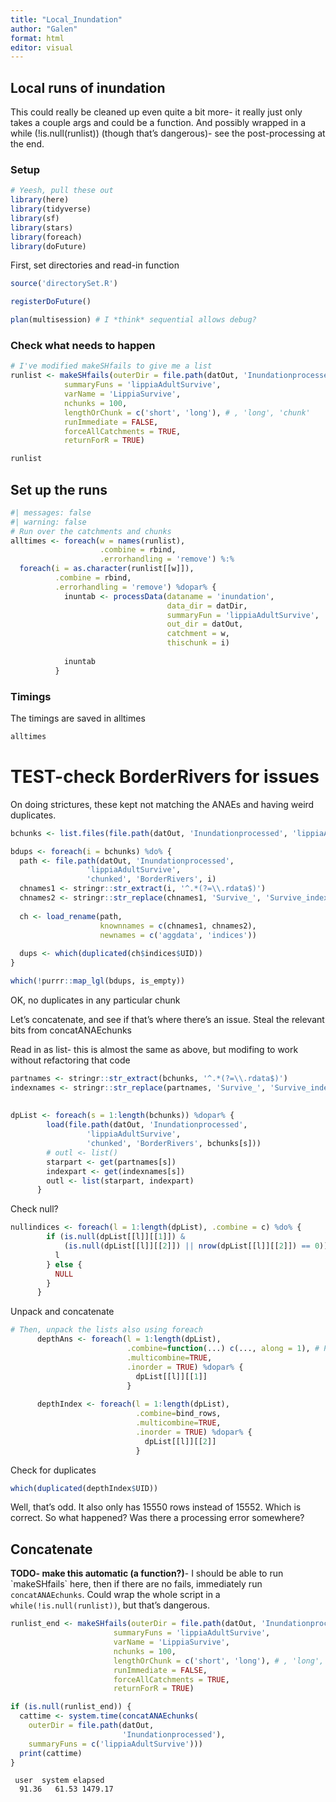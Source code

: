 ```yaml
---
title: "Local_Inundation"
author: "Galen"
format: html
editor: visual
---
```


## Local runs of inundation

This could really be cleaned up even quite a bit more- it really just only takes a couple args and could be a function. And possibly wrapped in a while (!is.null(runlist)) (though that's dangerous)- see the post-processing at the end.

### Setup

```r
# Yeesh, pull these out
library(here)
library(tidyverse)
library(sf)
library(stars)
library(foreach)
library(doFuture)
```

First, set directories and read-in function

```r
source('directorySet.R')

registerDoFuture()

plan(multisession) # I *think* sequential allows debug?
```

### Check what needs to happen

```r
# I've modified makeSHfails to give me a list
runlist <- makeSHfails(outerDir = file.path(datOut, 'Inundationprocessed'),
            summaryFuns = 'lippiaAdultSurvive',
            varName = 'LippiaSurvive',
            nchunks = 100,
            lengthOrChunk = c('short', 'long'), # , 'long', 'chunk'
            runImmediate = FALSE,
            forceAllCatchments = TRUE,
            returnForR = TRUE)
```

```r
runlist
```

## Set up the runs

```r
#| messages: false
#| warning: false
# Run over the catchments and chunks 
alltimes <- foreach(w = names(runlist), 
                    .combine = rbind, 
                    .errorhandling = 'remove') %:%
  foreach(i = as.character(runlist[[w]]), 
          .combine = rbind, 
          .errorhandling = 'remove') %dopar% {
            inuntab <- processData(dataname = 'inundation', 
                                   data_dir = datDir, 
                                   summaryFun = 'lippiaAdultSurvive', 
                                   out_dir = datOut, 
                                   catchment = w, 
                                   thischunk = i)
            
            inuntab
          }
```

### Timings

The timings are saved in alltimes

```r
alltimes
```

# TEST-check BorderRivers for issues

On doing strictures, these kept not matching the ANAEs and having weird duplicates.

```r

bchunks <- list.files(file.path(datOut, 'Inundationprocessed', 'lippiaAdultSurvive', 'chunked', 'BorderRivers'))
```

```r
bdups <- foreach(i = bchunks) %do% {
  path <- file.path(datOut, 'Inundationprocessed', 
                 'lippiaAdultSurvive', 
                 'chunked', 'BorderRivers', i)
  chnames1 <- stringr::str_extract(i, '^.*(?=\\.rdata$)')
  chnames2 <- stringr::str_replace(chnames1, 'Survive_', 'Survive_index_')
  
  ch <- load_rename(path, 
                    knownnames = c(chnames1, chnames2),
                    newnames = c('aggdata', 'indices'))
  
  dups <- which(duplicated(ch$indices$UID))
}

which(!purrr::map_lgl(bdups, is_empty))
```

OK, no duplicates in any particular chunk

Let's concatenate, and see if that's where there's an issue. Steal the relevant bits from concatANAEchunks

Read in as list- this is almost the same as above, but modifing to work without refactoring that code

```r

partnames <- stringr::str_extract(bchunks, '^.*(?=\\.rdata$)')
indexnames <- stringr::str_replace(partnames, 'Survive_', 'Survive_index_')
  
  
dpList <- foreach(s = 1:length(bchunks)) %dopar% {
        load(file.path(datOut, 'Inundationprocessed', 
                 'lippiaAdultSurvive', 
                 'chunked', 'BorderRivers', bchunks[s]))
        # outl <- list()
        starpart <- get(partnames[s])
        indexpart <- get(indexnames[s])
        outl <- list(starpart, indexpart)
      }
```

Check null?

```r
nullindices <- foreach(l = 1:length(dpList), .combine = c) %do% {
        if (is.null(dpList[[l]][[1]]) & 
            (is.null(dpList[[l]][[2]]) || nrow(dpList[[l]][[2]]) == 0)) { # either null indices or a 0-lenght tibble
          l
        } else {
          NULL
        }
      }
```

Unpack and concatenate

```r
# Then, unpack the lists also using foreach
      depthAns <- foreach(l = 1:length(dpList),
                          .combine=function(...) c(..., along = 1), # Pass dimension argument to c.stars
                          .multicombine=TRUE,
                          .inorder = TRUE) %dopar% {
                            dpList[[l]][[1]]
                          }
      
      depthIndex <- foreach(l = 1:length(dpList),
                            .combine=bind_rows,
                            .multicombine=TRUE,
                            .inorder = TRUE) %dopar% {
                              dpList[[l]][[2]]
                            }
```

Check for duplicates

```r
which(duplicated(depthIndex$UID))
```

Well, that's odd. It also only has 15550 rows instead of 15552. Which is correct. So what happened? Was there a processing error somewhere?

## Concatenate

**TODO- make this automatic (a function?)**- I should be able to run \`makeSHfails\` here, then if there are no fails, immediately run `concatANAEchunks`. Could wrap the whole script in a `while(!is.null(runlist))`, but that's dangerous.

```r
runlist_end <- makeSHfails(outerDir = file.path(datOut, 'Inundationprocessed'),
                       summaryFuns = 'lippiaAdultSurvive',
                       varName = 'LippiaSurvive',
                       nchunks = 100,
                       lengthOrChunk = c('short', 'long'), # , 'long', 'chunk'
                       runImmediate = FALSE,
                       forceAllCatchments = TRUE,
                       returnForR = TRUE)

if (is.null(runlist_end)) {
  cattime <- system.time(concatANAEchunks(
    outerDir = file.path(datOut,
                         'Inundationprocessed'),
    summaryFuns = c('lippiaAdultSurvive')))
  print(cattime)
}


```

     user  system elapsed 
      91.36   61.53 1479.17 
